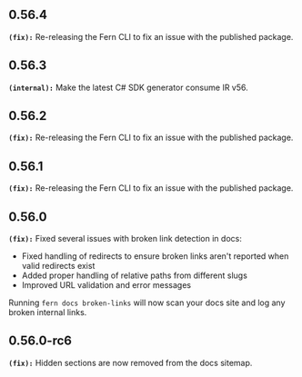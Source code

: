 ## 0.56.4
**`(fix):`** Re-releasing the Fern CLI to fix an issue with the published package.


## 0.56.3
**`(internal):`** Make the latest C# SDK generator consume IR v56.


## 0.56.2
**`(fix):`** Re-releasing the Fern CLI to fix an issue with the published package.


## 0.56.1
**`(fix):`** Re-releasing the Fern CLI to fix an issue with the published package.


## 0.56.0
**`(fix):`** Fixed several issues with broken link detection in docs:
- Fixed handling of redirects to ensure broken links aren't reported when valid redirects exist
- Added proper handling of relative paths from different slugs
- Improved URL validation and error messages

Running `fern docs broken-links` will now scan your docs site and log any broken internal links.


## 0.56.0-rc6
**`(fix):`** Hidden sections are now removed from the docs sitemap.


